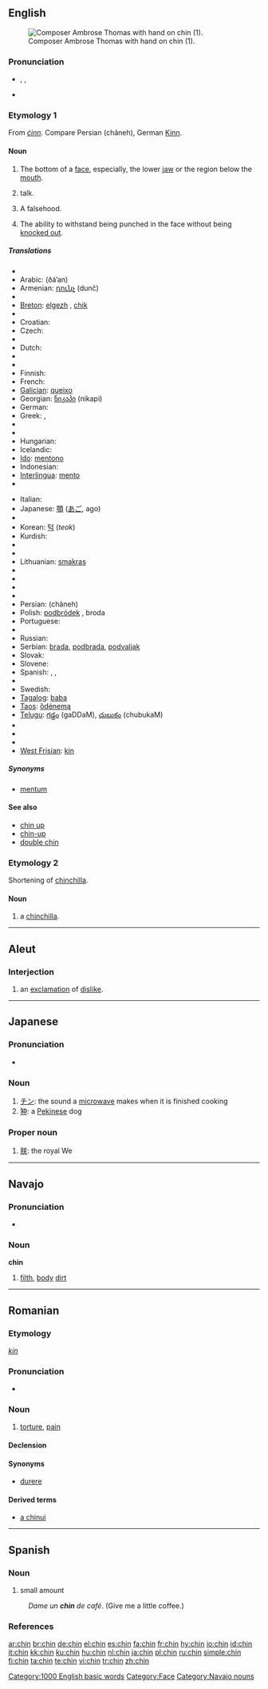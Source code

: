 {{also|Chin|chín}}
==English==
[[Image:Ambroise Thomas 2.jpg|thumb|right|Composer Ambrose Thomas with hand on chin (1).]]

===Pronunciation===
* {{enPR|chĭn}}, {{IPA|/tʃɪn/}}, {{SAMPA|/tSIn/}}
* {{audio|en-us-chin.ogg|Audio (US)}}
*: {{rhymes|ɪn}}

===Etymology 1===
From {{etyl|ang}} ''[[cinn|ċinn]]''. Compare Persian {{fa-Arab|[[چانه]]}} (châneh), German [[Kinn]].

====Noun====
{{en-noun}}

# The bottom of a [[face]], especially, the lower [[jaw]] or the region below the [[mouth]].
# {{slang|US}} talk.
# {{slang|UK}} A falsehood.
# {{boxing|uncountable}} The ability to withstand being punched in the face without being [[knock out|knocked out]].

=====Translations=====
{{trans-top|bottom of a face}}
* {{trreq|Albanian}}
* Arabic: {{Arab|[[ذقن|ذَقَن]]}} (ðá’an) {{f}}
* Armenian: [[դունչ]] (dunč)
* {{trreq|Basque}}
* [[Breton]]: [[elgezh]] {{f}}, [[chik]] {{m}}
* {{trreq|Catalan}}
* Croatian: {{t+|hr|brada}}
* Czech: {{t-|cs|brada|f}}
* {{trreq|Danish}}
* Dutch: {{t+|nl|kin}}
* {{trreq|Esperanto}}
* {{trreq|Estonian}}
* Finnish: {{t+|fi|leuka}}
* French: {{t+|fr|menton|m}}
* [[Galician]]: [[queixo]] {{m}}
* Georgian: [[ნიკაპი]] (nikapi)
* German: {{t+|de|Kinn|n}}
* Greek: {{t+|el|σαγόνι|n|sc=Grek}}, {{t+|el|πηγούνι|n|sc=Grek}}
* {{trreq|Hebrew}}
* {{trreq|Hindi}}
* Hungarian: {{t+|hu|áll}}
* Icelandic: {{t-|is|haka|f}}
* [[Ido]]: [[mentono]]
* Indonesian: {{t+|id|dagu|xs=Indonesian}}
* [[Interlingua]]: [[mento]]
* {{trreq|Irish}}
{{trans-mid}}
* Italian: {{t+|it|mento|m}}
* Japanese: [[顎]] ([[あご]], ago)
* {{trreq|Khmer}}
* Korean: [[턱]] (''teok'')
* Kurdish: {{KUchar|[[چه‌ناگه‌]]}}
* {{trreq|Latin}}
* {{trreq|Latvian}}
* Lithuanian: [[smakras]] {{m}}
* {{trreq|Maltese}}
* {{trreq|Maori}}
* {{trreq|Norwegian}}
* {{trreq|Old English}}
* Persian: {{fa-Arab|[[چانه]]}} (châneh)
* Polish: [[podbródek]] {{m}}, broda {{f}}
* Portuguese: {{t+|pt|queixo|m}}
* {{trreq|Romanian}}
* Russian: {{t+|ru|подбородок|m|tr=podboródok|sc=Cyrl}}
* Serbian: [[brada]], [[podbrada]], [[podvaljak]]
* Slovak: {{t-|sk|brada|f}}
* Slovene: {{t+|sl|brada|f}}
* Spanish: {{t+|es|barbilla|f}}, {{t+|es|mentón|m}}, {{t+|es|pera|f}}
* {{trreq|Swahili}}
* Swedish: {{t+|sv|haka|c}}
* [[Tagalog]]: [[baba#Tagalog|baba]]
* [[Taos]]: [[ȍdénemą]]
* [[Telugu]]: [[గడ్డం]] (gaDDaM), [[చుబుకం]] (chubukaM)
* {{trreq|Thai}}
* {{trreq|Turkish}}
* {{trreq|Vietnamese}}
* [[West Frisian]]: [[kin]]
{{trans-bottom}}

=====Synonyms=====
* [[mentum]]

====See also====
* [[chin up]]
* [[chin-up]]
* [[double chin]]

===Etymology 2===
Shortening of [[chinchilla]].

====Noun====
{{en-noun}}

# {{endearing}} a [[chinchilla]].

[[Category:1000 English basic words]]
[[Category:Face]]

----

==Aleut==

===Interjection===
{{infl|ale|interjection}}

# an [[exclamation]] of [[dislike]].

----

==Japanese==

===Pronunciation===
* {{IPA|[cɕin]|lang=ja}}

===Noun===
{{ja-noun|r|hira=ちん}}

# [[チン]]: the sound a [[microwave]] makes when it is finished cooking
# [[狆]]: a [[Pekinese]] dog

===Proper noun===
{{ja-pos|r|proper|hira=ちん}}

# [[朕]]: the royal We

----

==Navajo==

===Pronunciation===
* {{IPA|[ʧʰɪ̀n]|lang=nv}}

===Noun===
'''chin'''

# [[filth]], [[body]] [[dirt]]

[[Category:Navajo nouns]]

----

==Romanian==

===Etymology===
{{etyl|hu|ro}} ''[[kín]]''

===Pronunciation===
* {{IPA|[kin]|lang=ro}}

===Noun===
{{ro-noun|gend=n|pl=chinuri}}

# [[torture]], [[pain]]

====Declension====
{{ro-noun-n|pl=chinuri|def=chinul}}

====Synonyms====
* [[durere]]

====Derived terms====
* [[chinui|a chinui]]

----

==Spanish==

===Noun===
{{es-noun-m|pl=chines}}

# {{context|Dominican Republic|slang|lang=es}} small amount
: ''Dame un '''chin''' de café''. (Give me a little coffee.)

===References===
{{User:Bequw/como-hablamos}}

[[ar:chin]]
[[br:chin]]
[[de:chin]]
[[el:chin]]
[[es:chin]]
[[fa:chin]]
[[fr:chin]]
[[hy:chin]]
[[io:chin]]
[[id:chin]]
[[it:chin]]
[[kk:chin]]
[[ku:chin]]
[[hu:chin]]
[[nl:chin]]
[[ja:chin]]
[[pl:chin]]
[[ru:chin]]
[[simple:chin]]
[[fi:chin]]
[[ta:chin]]
[[te:chin]]
[[vi:chin]]
[[tr:chin]]
[[zh:chin]]